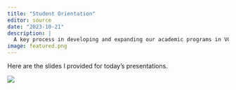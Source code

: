 ```yaml
---
title: "Student Orientation"
editor: source
date: "2023-10-21"
description: |
  A key process in developing and expanding our academic programs in VCU Life Sciences broadly, and the Center for Environmental Studies specifically, is recruitment.  This time of year, new students and their families are looking at options for their graduating seniors and it is critical that we are able to show off the opportunities that exist in our units.  Here are the slides from this mornings presentations.
image: featured.png
---
```


Here are the slides I provided for today's presentations.

[![](featured.png)](https://docs.google.com/presentation/d/e/2PACX-1vTBi_dhh06JMgR2E-0N-MhBrTyodJG2oRSX04w8SfX-1TBGUlNMHbqxG1UtB-C69GXKSz9WYy2JSm42/pub?start=false&loop=false&delayms=3000)